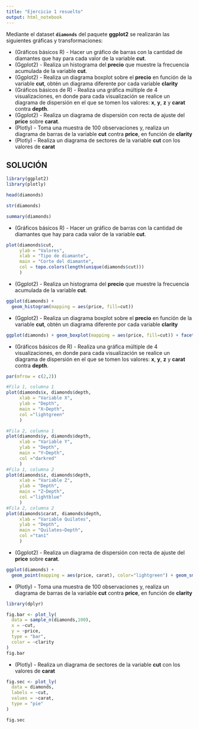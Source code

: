 ```yaml
---
title: "Ejercicio 1 resuelto"
output: html_notebook
---
```


Mediante el dataset **`diamonds`** del paquete **ggplot2** se realizarán las siguientes gráficas y transformaciones:

* (Gráficos básicos R) - Hacer un gráfico de barras con la cantidad de diamantes que hay para cada valor de la variable **cut**.
* (Ggplot2) - Realiza un histograma del **precio** que muestre la frecuencia acumulada de la variable **cut**.
* (Ggplot2) - Realiza un diagrama boxplot sobre el **precio** en función de la variable **cut**, obtén un diagrama diferente por cada variable **clarity**
* (Gráficos básicos de R) - Realiza una gráfica múltiple de 4 visualizaciones, en donde para cada visualización se realice un diagrama de dispersión en el que se tomen los valores: **x**, **y**, **z** y **carat** contra **depth**.
* (Ggplot2) - Realiza un diagrama de dispersión con recta de ajuste del **price** sobre **carat**.
* (Plotly) - Toma una muestra de 100 observaciones y, realiza un diagrama de barras de la variable **cut** contra **price**, en función de **clarity**
* (Plotly) - Realiza un diagrama de sectores de la variable **cut** con los valores de **carat**

## SOLUCIÓN

```r
library(ggplot2)
library(plotly)
```

```r
head(diamonds)
```
```r
str(diamonds)
```
```r
summary(diamonds)
```
* (Gráficos básicos R) - Hacer un gráfico de barras con la cantidad de diamantes que hay para cada valor de la variable **cut**.
```r
plot(diamonds$cut,
     ylab = "Valores",
     xlab = "Tipo de diamante",
     main = "Corte del diamante",
     col = topo.colors(length(unique(diamonds$cut)))
     )
```
* (Ggplot2) - Realiza un histograma del **precio** que muestre la frecuencia acumulada de la variable **cut**.
```r
ggplot(diamonds) + 
  geom_histogram(mapping = aes(price, fill=cut))
```
* (Ggplot2) - Realiza un diagrama boxplot sobre el **precio** en función de la variable **cut**, obtén un diagrama diferente por cada variable **clarity**
```r
ggplot(diamonds) + geom_boxplot(mapping = aes(price, fill=cut)) + facet_wrap(~clarity)
```
* (Gráficos básicos de R) - Realiza una gráfica múltiple de 4 visualizaciones, en donde para cada visualización se realice un diagrama de dispersión en el que se tomen los valores: **x**, **y**, **z** y **carat** contra **depth**.
```r
par(mfrow = c(2,2))

#Fila 1, columna 1
plot(diamonds$x, diamonds$depth,
     xlab = "Variable X",
     ylab = "Depth",
     main = "X~Depth",
     col ="lightgreen"
     )

#Fila 2, columna 1
plot(diamonds$y, diamonds$depth,
     xlab = "Variable Y",
     ylab = "Depth",
     main = "Y~Depth",
     col ="darkred"
     )
#Fila 1, columna 2
plot(diamonds$z, diamonds$depth,
     xlab = "Variable Z",
     ylab = "Depth",
     main = "Z~Depth",
     col ="lightblue"
     )
#Fila 2, columna 2
plot(diamonds$carat, diamonds$depth,
     xlab = "Variable Quilates",
     ylab = "Depth",
     main = "Quilates~Depth",
     col ="tan1"
     )
```
* (Ggplot2) - Realiza un diagrama de dispersión con recta de ajuste del **price** sobre **carat**.
```r
ggplot(diamonds) + 
  geom_point(mapping = aes(price, carat), color="lightgreen") + geom_smooth(aes(price,carat), method = lm)
```
* (Plotly) - Toma una muestra de 100 observaciones y, realiza un diagrama de barras de la variable **cut** contra **price**, en función de **clarity**

```r
library(dplyr)

fig.bar <- plot_ly(
  data = sample_n(diamonds,100),
  x = ~cut,
  y = ~price,
  type = "bar",
  color = ~clarity
)
fig.bar
```
* (Plotly) - Realiza un diagrama de sectores de la variable **cut** con los valores de **carat**
```r
fig.sec <- plot_ly(
  data = diamonds,
  labels = ~cut,
  values = ~carat,
  type = "pie"
)

fig.sec
```




